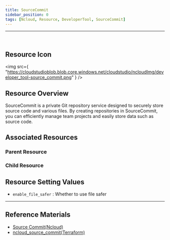 ```yaml
---
title: SourceCommit
sidebar_position: 0
tags: [Ncloud, Resource, DeveloperTool, SourceCommit]
---
```


<hr />
<br />

## Resource Icon

<img
    src={
        "https://cloudstudioblob.blob.core.windows.net/cloudstudio/ncloudImg/developer_tool-source_commit.png"
    }
/>

## Resource Overview

SourceCommit is a private Git repository service designed to securely store source code and various files. By creating repositories in SourceCommit, you can efficiently manage team projects and easily store data such as source code.

## Associated Resources

### Parent Resource

### Child Resource


## Resource Setting Values

-   `enable_file_safer` : Whether to use file safer


---

## Reference Materials

-   [Source Commit(Ncloud)](https://www.ncloud.com/product/devTools/sourceCommit)
-   [ncloud_source_commit(Terraform)](https://registry.terraform.io/providers/NaverCloudPlatform/ncloud/latest/en/docs/resources/sourcecommit_repository)

